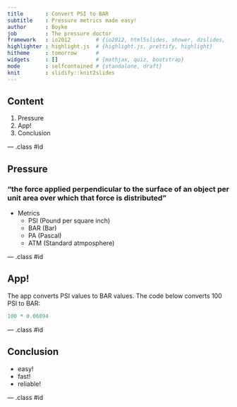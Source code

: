 ```yaml
---
title       : Convert PSI to BAR
subtitle    : Pressure metrics made easy!
author      : Boyke
job         : The pressure doctor
framework   : io2012        # {io2012, html5slides, shower, dzslides, ...}
highlighter : highlight.js  # {highlight.js, prettify, highlight}
hitheme     : tomorrow      # 
widgets     : []            # {mathjax, quiz, bootstrap}
mode        : selfcontained # {standalone, draft}
knit        : slidify::knit2slides
---
```


## Content

1. Pressure
2. App!
3. Conclusion

--- .class #id 

## Pressure


### "the force applied perpendicular to the surface of an object per unit area over which that force is distributed"

+ Metrics
  - PSI (Pound per square inch)
  - BAR (Bar)
  - PA  (Pascal)
  - ATM (Standard atmposphere)

--- .class #id 

## App!

The app converts PSI values to BAR values. The code below converts 100 PSI to BAR:

``` r
100 * 0.06894
```

--- .class #id 

## Conclusion

- easy!
- fast!
- reliable!

--- .class #id 

